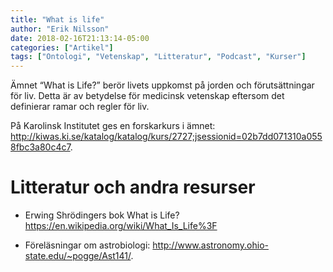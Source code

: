 ```yaml
---
title: "What is life"
author: "Erik Nilsson"
date: 2018-02-16T21:13:14-05:00
categories: ["Artikel"]
tags: ["Ontologi", "Vetenskap", "Litteratur", "Podcast", "Kurser"]
---
```


Ämnet "What is Life?" berör livets uppkomst på jorden och förutsättningar för liv. Detta är av betydelse för medicinsk vetenskap eftersom det definierar ramar och regler för liv. 

På Karolinsk Institutet ges en forskarkurs i ämnet: <http://kiwas.ki.se/katalog/katalog/kurs/2727;jsessionid=02b7dd071310a0558fbc3a80c4c7>.

# Litteratur och andra resurser

- Erwing Shrödingers bok  What is Life? <https://en.wikipedia.org/wiki/What_Is_Life%3F>

- Föreläsningar om astrobiologi: <http://www.astronomy.ohio-state.edu/~pogge/Ast141/>.

